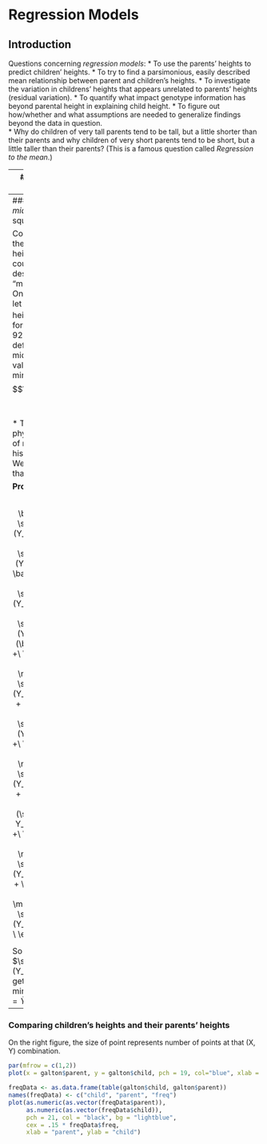Regression Models
=================

## Introduction

Questions concerning *regression models*:
  * To use the parents' heights to predict children' heights.
  * To try to find a parsimonious, easily described mean relationship between parent and children's heights.
  * To investigate the variation in childrens' heights that appears 
  unrelated to parents' heights (residual variation).
  * To quantify what impact genotype information has beyond parental height in explaining child height.
  * To figure out how/whether and what assumptions are needed to generalize findings beyond the data in question.  
  * Why do children of very tall parents tend to be tall, but a little shorter than their parents and why children of very short parents tend to be short, but a little taller than their parents? (This is a famous question called *Regression to the mean*.)
  
---
## Galton's Data

  * Galton's Data was used by Francis Galton in 1885. 
  * Galton was a statistician who invented the term and concepts of regression and correlation, founded the journal Biometrika, and was the cousin of Charles Darwin.
  * Let's look at the marginal (parents disregarding children and children disregarding parents) distributions first. 
  * Parent distribution is all heterosexual couples.
  * Correction for gender via multiplying female heights by 1.08.
  * Overplotting is an issue from discretization.
  
```r
require(MASS);library(UsingR)
str(galton)
par(mfrow=c(1,2))
hist(galton$child, col="blue", breaks = 100, xlab = "Child", ylab = "Count")
hist(galton$parent, col="red",breaks = 100, xlab = "Parent", ylab = "Count")
```

---
### Finding the *middle* via least squares

Consider only the children's heights. 
  * How could one describe the "middle"?
  * One definition, let $Y_i$ be the height of child $i$ for $i = 1, \ldots, n = 928$, then define the middle as the value of $\mu$ that minimizes $$\sum_{i=1}^n (Y_i - \mu)^2$$
  * This is physical center of mass of the histrogram.
  * We can prove that $\mu = \bar Y$.

**Proof.**

$$ 
\begin{align} 
\sum_{i=1}^n (Y_i - \mu)^2 & = \
\sum_{i=1}^n (Y_i - \bar Y + \bar Y - \mu)^2 \\ 
& = \sum_{i=1}^n (Y_i - \bar Y)^2 + \
2 \sum_{i=1}^n (Y_i - \bar Y)  (\bar Y - \mu) +\
\sum_{i=1}^n (\bar Y - \mu)^2 \\
& = \sum_{i=1}^n (Y_i - \bar Y)^2 + \
2 (\bar Y - \mu) \sum_{i=1}^n (Y_i - \bar Y)  +\
\sum_{i=1}^n (\bar Y - \mu)^2 \\
& = \sum_{i=1}^n (Y_i - \bar Y)^2 + \
2 (\bar Y - \mu)  (\sum_{i=1}^n Y_i - n \bar Y) +\
\sum_{i=1}^n (\bar Y - \mu)^2 \\
& = \sum_{i=1}^n (Y_i - \bar Y)^2 + \sum_{i=1}^n (\bar Y - \mu)^2\\ 
& \geq \sum_{i=1}^n (Y_i - \bar Y)^2 \
\end{align} 
$$

So that $\sum_{i=1}^n (Y_i - \mu)^2$ gets the minimum iff $\mu = \bar Y$.

---
### Comparing children's heights and their parents' heights
On the right figure, the size of point represents number of points at that (X, Y) combination.
```r
par(mfrow = c(1,2))
plot(x = galton$parent, y = galton$child, pch = 19, col="blue", xlab = "parent", ylab = "child")

freqData <- as.data.frame(table(galton$child, galton$parent))
names(freqData) <- c("child", "parent", "freq")
plot(as.numeric(as.vector(freqData$parent)), 
     as.numeric(as.vector(freqData$child)),
     pch = 21, col = "black", bg = "lightblue",
     cex = .15 * freqData$freq, 
     xlab = "parent", ylab = "child")
```

